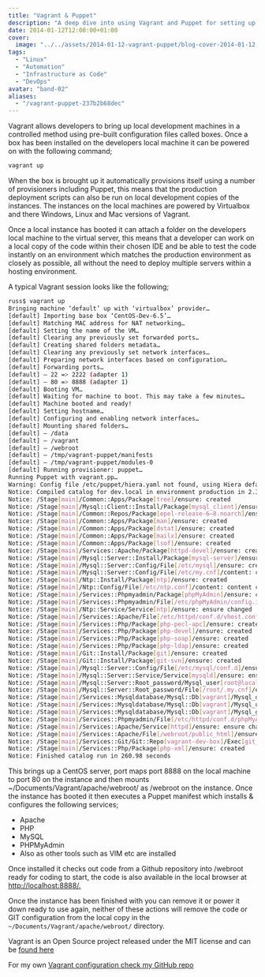 ```yaml
---
title: "Vagrant & Puppet"
description: "A deep dive into using Vagrant and Puppet for setting up reproducible development environments, mirroring production with local Virtualbox instances."
date: 2014-01-12T12:00:00+01:00
cover:
  image: "../../assets/2014-01-12-vagrant-puppet/blog-cover-2014-01-12-vagrant-puppet.png"
tags:
  - "Linux"
  - "Automation"
  - "Infrastructure as Code"
  - "DevOps"
avatar: "band-02"
aliases:
  - "/vagrant-puppet-237b2b68dec"
---
```


Vagrant allows developers to bring up local development machines in a controlled method using pre-built configuration files called boxes. Once a box has been installed on the developers local machine it can be powered on with the following command;

```bash frame="terminal" title="Vagrant & Puppet 1/2"
vagrant up
```


When the box is brought up it automatically provisions itself using a number of provisioners including Puppet, this means that the production deployment scripts can also be run on local development copies of the instances. The instances on the local machines are powered by Virtualbox and there Windows, Linux and Mac versions of Vagrant.

Once a local instance has booted it can attach a folder on the developers local machine to the virtual server, this means that a developer can work on a local copy of the code within their chosen IDE and be able to test the code instantly on an environment which matches the production environment as closely as possible, all without the need to deploy multiple servers within a hosting environment.

A typical Vagrant session looks like the following;

```bash frame="terminal" title="Vagrant & Puppet 2/2"
russ$ vagrant up
Bringing machine ‘default’ up with ‘virtualbox’ provider…
[default] Importing base box ‘CentOS-Dev-6.5’…
[default] Matching MAC address for NAT networking…
[default] Setting the name of the VM…
[default] Clearing any previously set forwarded ports…
[default] Creating shared folders metadata…
[default] Clearing any previously set network interfaces…
[default] Preparing network interfaces based on configuration…
[default] Forwarding ports…
[default] — 22 => 2222 (adapter 1)
[default] — 80 => 8888 (adapter 1)
[default] Booting VM…
[default] Waiting for machine to boot. This may take a few minutes…
[default] Machine booted and ready!
[default] Setting hostname…
[default] Configuring and enabling network interfaces…
[default] Mounting shared folders…
[default] — /data
[default] — /vagrant
[default] — /webroot
[default] — /tmp/vagrant-puppet/manifests
[default] — /tmp/vagrant-puppet/modules-0
[default] Running provisioner: puppet…
Running Puppet with vagrant.pp…
Warning: Config file /etc/puppet/hiera.yaml not found, using Hiera defaults
Notice: Compiled catalog for dev.local in environment production in 2.30 seconds
Notice: /Stage[main]/Common::Apps/Package[tree]/ensure: created
Notice: /Stage[main]/Mysql::Client::Install/Package[mysql_client]/ensure: created
Notice: /Stage[main]/Common::Repos/Package[epel-release-6–8.noarch]/ensure: created
Notice: /Stage[main]/Common::Apps/Package[man]/ensure: created
Notice: /Stage[main]/Common::Apps/Package[dstat]/ensure: created
Notice: /Stage[main]/Common::Apps/Package[mailx]/ensure: created
Notice: /Stage[main]/Common::Apps/Package[lsof]/ensure: created
Notice: /Stage[main]/Services::Apache/Package[httpd-devel]/ensure: created
Notice: /Stage[main]/Mysql::Server::Install/Package[mysql-server]/ensure: created
Notice: /Stage[main]/Mysql::Server::Config/File[/etc/mysql]/ensure: created
Notice: /Stage[main]/Mysql::Server::Config/File[/etc/my.cnf]/content: content changed ‘{md5}8ace886bbe7e274448bc8bea16d3ead6’ to ‘{md5}7bbc1d3914d13dd7960d5fa5bc5a80c6’
Notice: /Stage[main]/Ntp::Install/Package[ntp]/ensure: created
Notice: /Stage[main]/Ntp::Config/File[/etc/ntp.conf]/content: content changed ‘{md5}7fda24f62b1c7ae951db0f746dc6e0cc’ to ‘{md5}2396e8417e644318c99399b0460d93eb’
Notice: /Stage[main]/Services::Phpmyadmin/Package[phpMyAdmin]/ensure: created
Notice: /Stage[main]/Services::Phpmyadmin/File[/etc/phpMyAdmin/config.inc.php]/content: content changed ‘{md5}cc6db4fb4e08b40c637fa096e55f4bd5’ to ‘{md5}ad2fd178c0bbd0061196a3a3bc24af19’
Notice: /Stage[main]/Ntp::Service/Service[ntp]/ensure: ensure changed ‘stopped’ to ‘running’
Notice: /Stage[main]/Services::Apache/File[/etc/httpd/conf.d/vhost.conf]/ensure: created
Notice: /Stage[main]/Services::Php/Package[php-pecl-apc]/ensure: created
Notice: /Stage[main]/Services::Php/Package[php-devel]/ensure: created
Notice: /Stage[main]/Services::Php/Package[php-soap]/ensure: created
Notice: /Stage[main]/Services::Php/Package[php-ldap]/ensure: created
Notice: /Stage[main]/Git::Install/Package[git]/ensure: created
Notice: /Stage[main]/Git::Install/Package[git-svn]/ensure: created
Notice: /Stage[main]/Mysql::Server::Config/File[/etc/mysql/conf.d]/ensure: created
Notice: /Stage[main]/Mysql::Server::Service/Service[mysqld]/ensure: ensure changed ‘stopped’ to ‘running’
Notice: /Stage[main]/Mysql::Server::Root_password/Mysql_user[root@localhost]/password_hash: defined ‘password_hash’ as ‘*EA791BBC44F8413FFF8C3E939FE24752D4E84FC7’
Notice: /Stage[main]/Mysql::Server::Root_password/File[/root/.my.cnf]/ensure: defined content as ‘{md5}67b81309e1920b5a39c836c83b455316’
Notice: /Stage[main]/Services::Mysqldatabase/Mysql::Db[vagrant]/Mysql_database[vagrant]/ensure: created
Notice: /Stage[main]/Services::Mysqldatabase/Mysql::Db[vagrant]/Mysql_user[vagrant@localhost]/ensure: created
Notice: /Stage[main]/Services::Mysqldatabase/Mysql::Db[vagrant]/Mysql_grant[vagrant@localhost/vagrant.*]/ensure: created
Notice: /Stage[main]/Services::Phpmyadmin/File[/etc/httpd/conf.d/phpMyAdmin.conf]/content: content changed ‘{md5}b6653d976dbab702b2bec270adc4b6f4’ to ‘{md5}d0c590e1018012bd33cd9fa74f5d28bc’
Notice: /Stage[main]/Services::Apache/Service[httpd]/ensure: ensure changed ‘stopped’ to ‘running’
Notice: /Stage[main]/Services::Apache/File[/webroot/public_html]/ensure: created
Notice: /Stage[main]/Services::Git/Git::Repo[vagrant-dev-box]/Exec[git_repo_vagrant-dev-box]/returns: executed successfully
Notice: /Stage[main]/Services::Php/Package[php-xml]/ensure: created
Notice: Finished catalog run in 260.98 seconds
```


This brings up a CentOS server, port maps port 8888 on the local machine to port 80 on the instance and then mounts ~/Documents/Vagrant/apache/webroot/ as /webroot on the instance. Once the instance has booted it then executes a Puppet manifest which installs & configures the following services;

- Apache
- PHP
- MySQL
- PHPMyAdmin
- Also as other tools such as VIM etc are installed

Once installed it checks out code from a Github repository into /webroot ready for coding to start, the code is also available in the local browser at [http://localhost:8888/.](http://localhost:8888/.)

Once the instance has been finished with you can remove it or power it down ready to use again, neither of these actions will remove the code or GIT configuration from the local copy in the `~/Documents/Vagrant/apache/webroot/` directory.

Vagrant is an Open Source project released under the MIT license and can be [found here](http://www.vagrantup.com/)

For my own [Vagrant configuration check my GitHub repo](https://github.com/russmckendrick/vagrant-puppet)
